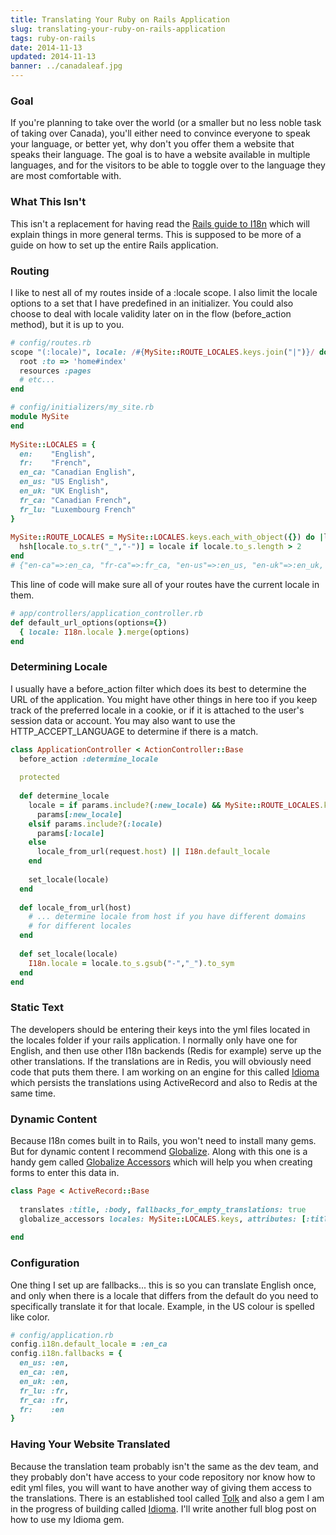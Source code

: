 ```yaml
---
title: Translating Your Ruby on Rails Application
slug: translating-your-ruby-on-rails-application
tags: ruby-on-rails
date: 2014-11-13
updated: 2014-11-13
banner: ../canadaleaf.jpg
---
```


### Goal 
 
If you're planning to take over the world (or a smaller but no less noble task of taking over Canada), you'll either need to convince everyone to speak your language, or better yet, why don't you offer them a website that speaks their language. The goal is to have a website available in multiple languages, and for the visitors to be able to toggle over to the language they are most comfortable with. 
 
### What This Isn't 
 
This isn't a replacement for having read the [Rails guide to I18n](http://guides.rubyonrails.org/i18n.html) which will explain things in more general terms. This is supposed to be more of a guide on how to set up the entire Rails application. 
 
### Routing 
 
I like to nest all of my routes inside of a :locale scope. I also limit the locale options to a set that I have predefined in an initializer. You could also choose to deal with locale validity later on in the flow (before_action method), but it is up to you. 
 
```ruby 
# config/routes.rb 
scope "(:locale)", locale: /#{MySite::ROUTE_LOCALES.keys.join("|")}/ do 
  root :to => 'home#index' 
  resources :pages 
  # etc... 
end 
``` 
 
```ruby 
# config/initializers/my_site.rb 
module MySite 
end 
 
MySite::LOCALES = { 
  en:    "English", 
  fr:    "French", 
  en_ca: "Canadian English", 
  en_us: "US English", 
  en_uk: "UK English", 
  fr_ca: "Canadian French", 
  fr_lu: "Luxembourg French" 
} 
 
MySite::ROUTE_LOCALES = MySite::LOCALES.keys.each_with_object({}) do |locale, hsh| 
  hsh[locale.to_s.tr("_","-")] = locale if locale.to_s.length > 2 
end 
# {"en-ca"=>:en_ca, "fr-ca"=>:fr_ca, "en-us"=>:en_us, "en-uk"=>:en_uk, "fr-lu"=>:fr_lu} 
``` 
 
This line of code will make sure all of your routes have the current locale in them. 
 
```ruby 
# app/controllers/application_controller.rb 
def default_url_options(options={}) 
  { locale: I18n.locale }.merge(options) 
end 
``` 
 
### Determining Locale 
 
I usually have a before_action filter which does its best to determine the URL of the application. You might have other things in here too if you keep track of the preferred locale in a cookie, or if it is attached to the user's session data or account. You may also want to use the HTTP_ACCEPT_LANGUAGE to determine if there is a match. 
 
```ruby 
class ApplicationController < ActionController::Base 
  before_action :determine_locale 
 
  protected  
 
  def determine_locale 
    locale = if params.include?(:new_locale) && MySite::ROUTE_LOCALES.keys.include?(params[:new_locale]) 
      params[:new_locale] 
    elsif params.include?(:locale) 
      params[:locale] 
    else 
      locale_from_url(request.host) || I18n.default_locale 
    end 
 
    set_locale(locale) 
  end 
 
  def locale_from_url(host) 
    # ... determine locale from host if you have different domains 
    # for different locales 
  end 
 
  def set_locale(locale) 
    I18n.locale = locale.to_s.gsub("-","_").to_sym 
  end 
end 
``` 
 
### Static Text 
 
The developers should be entering their keys into the yml files located in the locales folder if your rails application. I normally only have one for English, and then use other I18n backends (Redis for example) serve up the other translations. If the translations are in Redis, you will obviously need code that puts them there. I am working on an engine for this called [Idioma](https://github.com/leighhalliday/idioma) which persists the translations using ActiveRecord and also to Redis at the same time. 
 
### Dynamic Content 
 
Because I18n comes built in to Rails, you won't need to install many gems. But for dynamic content I recommend [Globalize](https://github.com/globalize/globalize). Along with this one is a handy gem called [Globalize Accessors](http://rubygems.org/gems/globalize-accessors) which will help you when creating forms to enter this data in. 
 
```ruby 
class Page < ActiveRecord::Base 
 
  translates :title, :body, fallbacks_for_empty_translations: true 
  globalize_accessors locales: MySite::LOCALES.keys, attributes: [:title, :body] 
 
end 
``` 
 
### Configuration 
 
One thing I set up are fallbacks... this is so you can translate English once, and only when there is a locale that differs from the default do you need to specifically translate it for that locale. Example, in the US colour is spelled like color. 
 
```ruby 
# config/application.rb 
config.i18n.default_locale = :en_ca 
config.i18n.fallbacks = { 
  en_us: :en, 
  en_ca: :en, 
  en_uk: :en, 
  fr_lu: :fr, 
  fr_ca: :fr, 
  fr:    :en 
} 
``` 
 
### Having Your Website Translated 
 
Because the translation team probably isn't the same as the dev team, and they probably don't have access to your code repository nor know how to edit yml files, you will want to have another way of giving them access to the translations. There is an established tool called [Tolk](https://github.com/tolk/tolk) and also a gem I am in the progress of building called [Idioma](https://github.com/leighhalliday/idioma). I'll write another full blog post on how to use my Idioma gem.